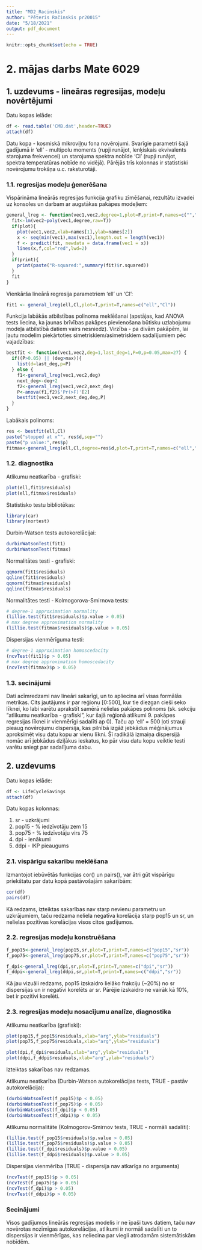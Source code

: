 ```yaml
---
title: "MD2_Racinskis"
author: "Pēteris Račinskis pr20015"
date: "5/18/2021"
output: pdf_document
---
```


```r
knitr::opts_chunk$set(echo = TRUE)
```


# 2. mājas darbs Mate 6029

## 1. uzdevums - lineāras regresijas, modeļu novērtējumi

Datu kopas ielāde:

``` r
df <- read.table('CMB.dat',header=TRUE)
attach(df)
```

Datu kopa - kosmiskā mikroviļņu fona novērojumi. Svarīgie parametri šajā gadījumā ir 'ell' - multipolu moments (rupji runājot, lenķiskais ekvivalents starojuma frekvencei) un starojuma spektra nobīde 'Cl' (rupji runājot, spektra temperatūras nobīde no vidējā). Pārējās trīs kolonnas ir statistiski novērojumu trokšņa u.c. raksturotāji.

### 1.1. regresijas modeļu ģenerēšana

Vispārināma lineārās regresijas funkcija grafiku zīmēšanai, rezultātu izvadei uz konsoles un darbam ar augstākas pakāpes modeļiem:

``` r
general_lreg <- function(vec1,vec2,degree=1,plot=F,print=F,names=c("","")) {
  fit<-lm(vec2~poly(vec1,degree,raw=T)) 
  if(plot){
    plot(vec1,vec2,xlab=names[1],ylab=names[2])
    x <- seq(min(vec1),max(vec1),length.out = length(vec1))
    f <- predict(fit, newdata = data.frame(vec1 = x))
    lines(x,f,col="red",lwd=2)
  }
  if(print){
    print(paste("R-squared:",summary(fit)$r.squared))
  }
  fit
}
```

\newpage
Vienkārša lineārā regresija parametriem 'ell' un 'Cl':

``` r
fit1 <- general_lreg(ell,Cl,plot=T,print=T,names=c("ell","Cl"))
```

Funkcija labākās atbilstības polinoma meklēšanai (apstājas, kad ANOVA tests liecina, ka jaunas brīvības pakāpes pievienošana būtisku uzlabojumu modeļa atbilstībā datiem vairs nesniedz). Virzība - pa divām pakāpēm, lai ļautu modelim piekārtoties simetriskiem/asimetriskiem sadalījumiem pēc vajadzības:

``` r
bestfit <- function(vec1,vec2,deg=1,last_deg=1,P=0,p=0.05,max=27) {
  if((P>0.05) || (deg>max)){
    list(d=last_deg,p=P)
  } else {
    f1<-general_lreg(vec1,vec2,deg)
    next_deg<-deg+2
    f2<-general_lreg(vec1,vec2,next_deg)
    P<-anova(f1,f2)$'Pr(>F)'[2]
    bestfit(vec1,vec2,next_deg,deg,P)
  }
}
```

Labākais polinoms:

``` r
res <- bestfit(ell,Cl)
paste("stopped at x^", res$d,sep="")
paste("p value:",res$p)
fitmax<-general_lreg(ell,Cl,degree=res$d,plot=T,print=T,names=c("ell","Cl"))
```

### 1.2. diagnostika

Atlikumu neatkarība - grafiski:

``` r
plot(ell,fit1$residuals)
plot(ell,fitmax$residuals)
```

Statistisko testu bibliotēkas:

``` r
library(car)
library(nortest)
```

Durbin-Watson tests autokorelācijai:

``` r
durbinWatsonTest(fit1)
durbinWatsonTest(fitmax)
```

Normalitātes testi - grafiski:

``` r
qqnorm(fit1$residuals)
qqline(fit1$residuals)
qqnorm(fitmax$residuals)
qqline(fitmax$residuals)
```

\newpage
Normalitātes testi - Kolmogorova-Smirnova tests:

``` r
# degree-1 approximation normality
(lillie.test(fit1$residuals)$p.value > 0.05)
# max degree approximation normality
(lillie.test(fitmax$residuals)$p.value > 0.05)
```

Dispersijas vienmērīguma testi:

``` r
# degree-1 approximation homoscedacity
(ncvTest(fit1)$p > 0.05)
# max degree approximation homoscedacity
(ncvTest(fitmax)$p > 0.05)
```

### 1.3. secinājumi

Dati acīmredzami nav lineāri sakarīgi, un to apliecina arī visas formālās metrikas. Cits jautājums ir par reģionu [0:500], kur tie diezgan cieši seko līknei, ko labi varētu aprakstīt samērā nelielas pakāpes polinoms (sk. sekciju "atlikumu neatkarība - grafiski", kur šajā reģionā atlikumi 9. pakāpes regresijas līknei ir vienmērīgi sadalīti ap 0). Taču ap 'ell' = 500 ļoti strauji pieaug novērojumu dispersija, kas pilnībā izgāž jebkādus mēģinājumus aproksimēt visu datu kopu ar vienu līkni. Šī radikālā izmaiņa dispersijā nomāc arī jebkādus dziļākus ieskatus, ko pār visu datu kopu veiktie testi varētu sniegt par sadalījuma dabu.

\newpage

## 2. uzdevums

Datu kopas ielāde:

``` r
df <- LifeCycleSavings
attach(df)
```

Datu kopas kolonnas:

1. sr - uzkrājumi
2. pop15 - % iedzīvotāju zem 15
3. pop75 - % iedzīvotāju virs 75
4. dpi - ienākumi
5. ddpi - IKP pieaugums

### 2.1. vispārīgu sakarību meklēšana

Izmantojot iebūvētās funkcijas cor() un pairs(), var ātri gūt vispārīgu priekštatu par datu kopā pastāvošajām sakarībām:

``` r
cor(df)
pairs(df)
```

Kā redzams, izteiktas sakarības nav starp nevienu parametru un uzkrājumiem, taču redzama neliela negatīva korelācija starp pop15 un sr, un nelielas pozitīvas korelācijas visos citos gadījumos.

### 2.2. regresijas modeļu konstruēšana

``` r
f_pop15<-general_lreg(pop15,sr,plot=T,print=T,names=c("pop15","sr"))
f_pop75<-general_lreg(pop75,sr,plot=T,print=T,names=c("pop75","sr"))
```
\newpage
``` r
f_dpi<-general_lreg(dpi,sr,plot=T,print=T,names=c("dpi","sr"))
f_ddpi<-general_lreg(ddpi,sr,plot=T,print=T,names=c("ddpi","sr"))
```

Kā jau vizuāli redzams, pop15 izskaidro lielāko frakciju (~20%) no sr dispersijas un ir negatīvi korelēts ar sr. Pārējie izskaidro ne vairāk kā 10%, bet ir pozitīvi korelēti.

### 2.3. regresijas modeļu nosacījumu analīze, diagnostika

Atlikumu neatkarība (grafiski):

``` r
plot(pop15,f_pop15$residuals,xlab="arg",ylab="residuals")
plot(pop75,f_pop75$residuals,xlab="arg",ylab="residuals")
```
\newpage
```  r
plot(dpi,f_dpi$residuals,xlab="arg",ylab="residuals")
plot(ddpi,f_ddpi$residuals,xlab="arg",ylab="residuals")
```

Izteiktas sakarības nav redzamas.

Atlikumu neatkarība (Durbin-Watson autokorelācijas tests, TRUE - pastāv autokorelācija):

``` r
(durbinWatsonTest(f_pop15)$p < 0.05)
(durbinWatsonTest(f_pop75)$p < 0.05)
(durbinWatsonTest(f_dpi)$p < 0.05)
(durbinWatsonTest(f_ddpi)$p < 0.05)
```

Atlikumu normalitāte (Kolmogorov-Smirnov tests, TRUE - normāli sadalīti):

``` r
(lillie.test(f_pop15$residuals)$p.value > 0.05)
(lillie.test(f_pop75$residuals)$p.value > 0.05)
(lillie.test(f_dpi$residuals)$p.value > 0.05)
(lillie.test(f_ddpi$residuals)$p.value > 0.05)
```

Dispersijas vienmērība (TRUE - dispersija nav atkarīga no argumenta)

``` r
(ncvTest(f_pop15)$p > 0.05)
(ncvTest(f_pop75)$p > 0.05)
(ncvTest(f_dpi)$p > 0.05)
(ncvTest(f_ddpi)$p > 0.05)
```

### Secinājumi

Visos gadījumos lineārās regresijas modelis ir ne īpaši tuvs datiem, taču nav novērotas nozīmīgas autokorelācijas, atlikumi ir normāli sadalīti un to dispersijas ir vienmērīgas, kas neliecina par viegli atrodamām sistemātiskām nobīdēm.

\newpage


``` r

```

